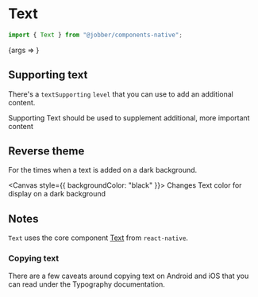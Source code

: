 
<Meta title="Components/Text/Mobile" component={Text} />

# Text

```ts
import { Text } from "@jobber/components-native";
```

<Canvas>
  <Story
    name="Mobile"
    args={{
      children:
        '"640K is more memory than anyone will ever need on a computer" - Not Bill Gates',
    }}
  >
    {args => <Text {...args} />}
  </Story>
</Canvas>

<ArgsTable of={Text} story="Mobile" />

## Supporting text

There's a `textSupporting` `level` that you can use to add an additional
content.

<Canvas>
  <Text level="textSupporting">
    Supporting Text should be used to supplement additional, more important
    content
  </Text>
</Canvas>

## Reverse theme

For the times when a text is added on a dark background.

<Canvas style={{ backgroundColor: "black" }}>
  <Text reverseTheme={true}>
    Changes Text color for display on a dark background
  </Text>
</Canvas>

## Notes

`Text` uses the core component [Text](https://reactnative.dev/docs/text) from
`react-native`.

### Copying text

There are a few caveats around copying text on Android and iOS that you can read
under the Typography documentation.
